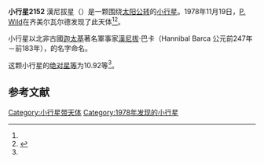 {{Infobox planet
| bgcolour = #FFFFC0
| name = 漢尼拔星
| symbol = 
| image = 
| caption = 
| discovery = yes
| discovery_ref = 
| discoverer = [[P._Wild|P. Wild]]
| discovery_site = [[齐美尔瓦尔德|齐美尔瓦尔德]] 
| discovered = 1978年11月19日
| designations = yes
| mp_name = 2152 Hannibal
| named_after = [[漢尼拔|漢尼拔]]
| alt_names = 1978 WK/ 1939 RM / 1952 BG1 / 1977 OB
| mp_category = [[主带小行星|主带小行星]]
| orbit_ref = <ref name="a">[http://ssd.jpl.nasa.gov/sbdb.cgi?sstr=2152 2152 Hannibal]，小行星數據庫瀏覽器（JPL Small-Body Database Browser）－[[美国国家航空航天局|美国国家航空航天局]]喷气推进实验室</ref>
| epoch = 2456400.5 (2013年4月18日更新)
| aphelion = {{convert|3.8156764|AU|km|3|abbr=on|lk=out}}
| perihelion = {{convert|2.4353872|AU|km|3|abbr=on}}
| semimajor = {{convert|3.1255318|AU|km|3|abbr=on}}
| eccentricity = 0.2208087
| period = 2018.293476 [[日|日]]<br />5.53[[儒略年|儒略年]]
| avg_speed = 
| inclination = 13.96743
| asc_node = 250.94658
| mean_anomaly = 
| arg_peri = 142.55234
| satellites = 
| physical_characteristics = yes
| dimensions = 
| mass = 
| density = 
| surface_grav = 
| escape_velocity = 
| sidereal_day = 
| axial_tilt = 
| pole_ecliptic_lat = 
| pole_ecliptic_lon = 
| albedo = 
| temperatures= 
| temp_name1 = 
| mean_temp_1 = 
| max_temp_1 = 
| temp_name2 = 
| max_temp_2 = 
| spectral_type = 
| abs_magnitude = 10.92
}}

'''小行星2152''' 漢尼拔星（{{lang-en|2152 Hannibal}}）是一颗围绕[[太阳|太阳]][[公转|公转]]的[[小行星|小行星]]。1978年11月19日，[[P._Wild|P. Wild]]在齐美尔瓦尔德发现了此天体<ref name="a" /><ref>{{cite news|title=小行星列表|url=http://cfa-www.harvard.edu/iau/lists/NumberedMPs.txt|accessdate=2013-07-08|newspaper=哈佛大学|archive-date=2008-05-17|archive-url=https://web.archive.org/web/20080517010638/http://cfa-www.harvard.edu/iau/lists/NumberedMPs.txt|dead-url=no}}</ref>。

小行星以北非古國[[迦太基|迦太基]]著名軍事家[[漢尼拔|漢尼拔]]·巴卡（Hannibal Barca 公元前247年－前183年），的名字命名。

这颗小行星的[[绝对星等|绝对星等]]为10.92等<ref name="a" />。

==参考文献==
{{reflist}}
{{Minor Planet Number|[[小行星2151|小行星2151]]|[[小行星2153|小行星2153]]}}

{{小天体}}

[[Category:小行星带天体|Category:小行星带天体]]
[[Category:1978年发现的小行星|Category:1978年发现的小行星]]

{{asteroid-stub}}